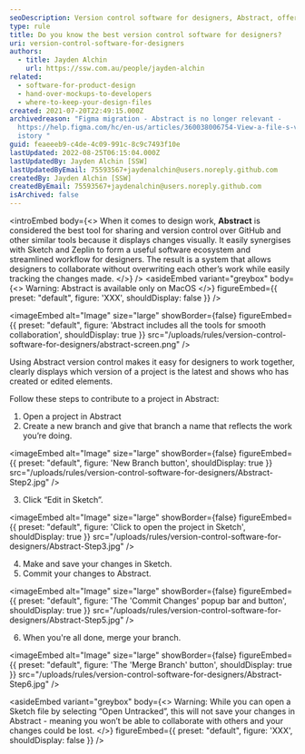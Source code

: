 ```yaml
---
seoDescription: Version control software for designers, Abstract, offers a visually-driven approach to sharing and collaboration, streamlining workflows with Sketch and Zeplin.
type: rule
title: Do you know the best version control software for designers?
uri: version-control-software-for-designers
authors:
  - title: Jayden Alchin
    url: https://ssw.com.au/people/jayden-alchin
related:
  - software-for-product-design
  - hand-over-mockups-to-developers
  - where-to-keep-your-design-files
created: 2021-07-20T22:49:15.000Z
archivedreason: "Figma migration - Abstract is no longer relevant -
  https://help.figma.com/hc/en-us/articles/360038006754-View-a-file-s-version-h\
  istory "
guid: feaeeeb9-c4de-4c09-991c-8c9c7493f10e
lastUpdated: 2022-08-25T06:15:04.000Z
lastUpdatedBy: Jayden Alchin [SSW]
lastUpdatedByEmail: 75593567+jaydenalchin@users.noreply.github.com
createdBy: Jayden Alchin [SSW]
createdByEmail: 75593567+jaydenalchin@users.noreply.github.com
isArchived: false
---
```


<introEmbed
  body={<>
When it comes to design work, **Abstract** is considered the best tool for sharing and version control over GitHub and other similar tools because
it displays changes visually. It easily synergises with Sketch and Zeplin to form a useful software ecosystem and streamlined workflow for designers.
The result is a system that allows designers to collaborate without overwriting each other’s work while easily tracking the changes made.
  </>}
/>
<asideEmbed
  variant="greybox"
  body={<>
    Warning: Abstract is available only on MacOS
  </>}
  figureEmbed={{
    preset: "default",
    figure: 'XXX',
    shouldDisplay: false
  }}
/>


<imageEmbed
  alt="Image"
  size="large"
  showBorder={false}
  figureEmbed={{
    preset: "default",
    figure: 'Abstract includes all the tools for smooth collaboration',
    shouldDisplay: true
  }}
  src="/uploads/rules/version-control-software-for-designers/abstract-screen.png"
/>

Using Abstract version control makes it easy for designers to work together, clearly displays which version of a project is the latest and
shows who has created or edited elements.

Follow these steps to contribute to a project in Abstract:

1. Open a project in Abstract
2. Create a new branch and give that branch a name that reflects the work you’re doing.
   
<imageEmbed
  alt="Image"
  size="large"
  showBorder={false}
  figureEmbed={{
    preset: "default",
    figure: 'New Branch button',
    shouldDisplay: true
  }}
  src="/uploads/rules/version-control-software-for-designers/Abstract-Step2.jpg"
/>

3. Click “Edit in Sketch”.
   
<imageEmbed
  alt="Image"
  size="large"
  showBorder={false}
  figureEmbed={{
    preset: "default",
    figure: 'Click to open the project in Sketch',
    shouldDisplay: true
  }}
  src="/uploads/rules/version-control-software-for-designers/Abstract-Step3.jpg"
/>

4. Make and save your changes in Sketch.
5. Commit your changes to Abstract.
   
<imageEmbed
  alt="Image"
  size="large"
  showBorder={false}
  figureEmbed={{
    preset: "default",
    figure: 'The \'Commit Changes\' popup bar and button',
    shouldDisplay: true
  }}
  src="/uploads/rules/version-control-software-for-designers/Abstract-Step5.jpg"
/>

6. When you're all done, merge your branch.
   
<imageEmbed
  alt="Image"
  size="large"
  showBorder={false}
  figureEmbed={{
    preset: "default",
    figure: 'The \'Merge Branch\' button',
    shouldDisplay: true
  }}
  src="/uploads/rules/version-control-software-for-designers/Abstract-Step6.jpg"
/>

<asideEmbed
  variant="greybox"
  body={<>
    Warning: While you can open a Sketch file by selecting “Open Untracked”, this will not save your changes in Abstract - meaning you won’t be able to collaborate with others and your changes could be lost.
  </>}
  figureEmbed={{
    preset: "default",
    figure: 'XXX',
    shouldDisplay: false
  }}
/>
